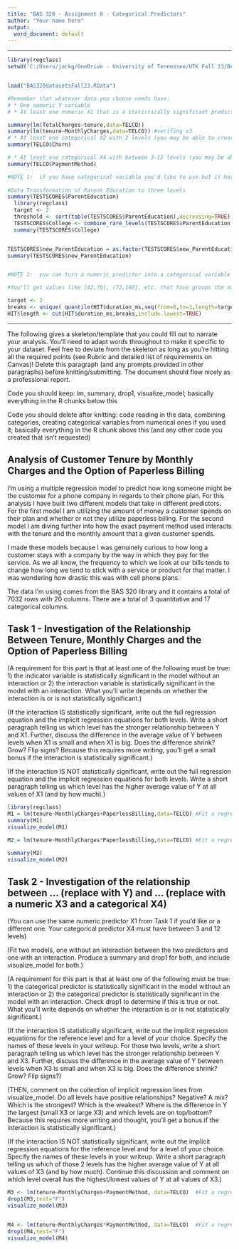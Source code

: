 ---
title: "BAS 320 - Assignment 8 - Categorical Predictors"
author: "Your name here"
output:
  word_document: default
---


************************************************************************************

[//]:   (Submission notes: a knitted version of the assignment must be uploaded to Canvas before the deadline along with the raw .Rmd.  I recommend knitting to a Word document, adding any desired extra content or formatting, and submitting that or the Word document that has been saved as a PDF.  Late work is not accepted.)

[//]:   (Instructions for Assignment 8:  follow the instructions on Canvas.  This chunk of code is what you can use to read in data files. If you're working with data in  `BAS320datasetsFall23.RData` you can uncomment the line.  Otherwise, you'll want to come up with names for your data frames and add some `read.csv` commands here (illustrated with a few examples in the R chunk below) )

```{r reading in data for assignment2}
library(regclass)
setwd('C:/Users/jackg/OneDrive - University of Tennessee/UTK Fall 23/BAS 320/Homework Files')  #This should output the path to your BAS folder; change with Session, Set Working Directory if not


load("BAS320datasetsFall23.RData") 

#Remember that whatever data you choose needs have:
# * One numeric Y variable
# * At least one numeric X1 that is a statistically significant predictor of Y by itself

summary(lm(TotalCharges~tenure,data=TELCO))
summary(lm(tenure~MonthlyCharges,data=TELCO)) #verifing x3
# * At least one categorical X2 with 2 levels (you may be able to create this if your data doesn't have it).  Each level needs to have at least 20 individuals in it.
summary(TELCO$Churn)

# * At least one categorical X4 with between 3-12 levels (you may be able to create this if your data doesn't have it).  Each level needs to have at least 20 individuals in it.
summary(TELCO$PaymentMethod)

#NOTE 1:  if you have categorical variable you'd like to use but it has "too many" levels, you can use the following lines of code (after adapting it with the name of your columns and dataset and uncommenting it) to get it to a target number of levels.  It basically combines all the least common levels of the categorical variable into a new level called "Combined", leaving with you the desired number of levels.  Run a summary() though to make sure because if there are ties for frequencies, it may leave you with more or fewer than the target!
 
#Data Transformation of Parent Education to three levels
summary(TESTSCORES$ParentEducation)
  library(regclass)
  target <- 2
  threshold <- sort(table(TESTSCORES$ParentEducation),decreasing=TRUE)[target]
  TESTSCORES$College <- combine_rare_levels(TESTSCORES$ParentEducation,threshold)$values
  summary(TESTSCORES$College)


TESTSCORES$new_ParentEducation = as.factor(TESTSCORES$new_ParentEducation)
summary(TESTSCORES$new_ParentEducation)


#NOTE 2:  you can turn a numeric predictor into a categorical variable by adapting the following code to your data.  It will usually give you the target number of levels, but sometimes fewer if there are a lot of duplicate numerical values.

#You'll get values like [42,70], (72,100], etc. that have groups the numerical values into categories.  If you see a [ or ], that means the interval includes that value.  If you see a ( or ) it means the interval doesn't include that value.  (72,100] mean GREATER than 72 and up to and including 100)

target <- 2
breaks <- unique( quantile(HIT$duration_ms,seq(from=0,to=1,length=target+1)) )
HIT$length <- cut(HIT$duration_ms,breaks,include.lowest=TRUE)

```

************************************************************************************

The following gives a skeleton/template that you could fill out to narrate your analysis.  You'll need to adapt words throughout to make it specific to your dataset.  Feel free to deviate from the skeleton as long as you're hitting all the required points (see Rubric and detailed list of requirements on Canvas)!  Delete this paragraph (and any prompts provided in other paragraphs) before knitting/submitting.  The document should flow nicely as a professional report.  

Code you should keep:  lm, summary, drop1, visualize_model; basically everything in the R chunks below this


Code you should delete after knitting: code reading in the data, combining categories, creating categorical variables from numerical ones if you used it; basically everything in the R chunk above this (and any other code you created that isn't requested)



## Analysis of Customer Tenure by Monthly Charges and the Option of Paperless Billing

I'm using a multiple regression model to predict how long someone might be the customer for a phone company in regards to their phone plan. For this analysis I have built two different models that take in different predictors. For the first model I am utilizing the amount of money a customer spends on their plan and whether or not they utilize paperless billing. For the second model I am diving further into how the exact payment method used interacts with the tenure and the monthly amount that a given customer spends. 


I made these models because I was genuinely curious to how long a customer stays with a company by the way in which they pay for the service. As we all know, the frequency to which we look at our bills tends to change how long we tend to stick with a service or product for that matter. I was wondering how drastic this was with cell phone plans. 


The data I'm using comes from the BAS 320 library and it contains a total of 7032 rows with 20 columns. There are a total of 3 quantitative and 17 categorical columns. 


## Task 1 - Investigation of the Relationship Between Tenure, Monthly Charges and the Option of Paperless Billing 

(A requirement for this part is that at least one of the following must be true:  1)  the indicator variable is statistically significant in the model without an interaction or 2) the interaction variable is statistically significant in the model with an interaction.  What you'll write depends on whether the interaction is or is not statistically significant.)

(If the interaction IS statistically significant, write out the full regression equation and the implicit regression equations for both levels.  Write a short paragraph telling us which level has the stronger relationship between Y and X1.  Further, discuss the difference in the average value of Y between levels when X1 is small and when X1 is big.  Does the difference shrink?  Grow?  Flip signs?  Because this requires more writing, you'll get a small bonus if the interaction is statistically significant.)

(If the interaction IS NOT statistically significant, write out the full regression equation and the implicit regression equations for both levels.  Write a short paragraph telling us which level has the higher average value of Y at all values of X1  (and by how much).)

```{r task 1}
library(regclass)
M1 = lm(tenure~MonthlyCharges+PaperlessBilling,data=TELCO) #Fit a regression predicting y from x1 (numeric) and x2 (categorical) that EXCLUDES the interaction
summary(M1)
visualize_model(M1)

M2 = lm(tenure~MonthlyCharges*PaperlessBilling,data=TELCO) #Fit a regression predicting y from x1 (numeric) and x2 (categorical) that INCLUDES the interaction

summary(M2)
visualize_model(M2)

```

## Task 2 - Investigation of the relationship between ... (replace with Y) and ... (replace with a numeric X3 and a categorical X4)

(You can use the same numeric predictor X1 from Task 1 if you'd like or a different one.  Your categorical predictor X4 must have between 3 and 12 levels)

(Fit two models, one without an interaction between the two predictors and one with an interaction. Produce a summary and drop1 for both, and include visualize_model for both.)

(A requirement for this part is that at least one of the following must be true:  1)  the categorical predictor is statistically significant in the model without an interaction or 2) the categorical predictor is statistically significant in the model with an interaction.  Check drop1 to determine if this is true or not.  What you'll write depends on whether the interaction is or is not statistically significant.)

(If the interaction IS statistically significant, write out the implicit regression equations for the reference level and for a level of your choice.  Specify the names of these levels in your writeup.   For those two levels, write a short paragraph telling us which level has the stronger relationship between Y and X3.  Further, discuss the difference in the average value of Y between levels when X3 is small and when X3 is big.  Does the difference shrink?  Grow?  Flip signs?)

(THEN, comment on the collection of implicit regression lines from visualize_model.  Do all levels have positive relationships?  Negative?  A mix?  Which is the strongest?  Which is the weakest?  Where is the difference in Y the largest (small X3 or large X3) and which levels are on top/bottom?  Because this requires more writing and thought, you'll get a bonus if the interaction is statistically significant.)

(If the interaction IS NOT statistically significant,  write out the implicit regression equations for the reference level and for a level of your choice.  Specify the names of these levels in your writeup.  Write a short paragraph telling us which of those 2 levels has the higher average value of Y at all values of X3 (and by how much).  Continue this discussion and comment on which level overall has the highest/lowest values of Y at all values of X3.)

```{r Task 2}

M3 <- lm(tenure~MonthlyCharges+PaymentMethod, data=TELCO)  #Fit a regression predicting y from x3 (numeric) and x4 (categorical) that EXCLUDES the interaction
drop1(M3,test="F")
visualize_model(M3)


M4 <- lm(tenure~MonthlyCharges*PaymentMethod, data=TELCO)  #Fit a regression predicting y from x3 (numeric) and x4 (categorical) that INCLUDES the interaction
drop1(M4,test="F")
visualize_model(M4)

```

